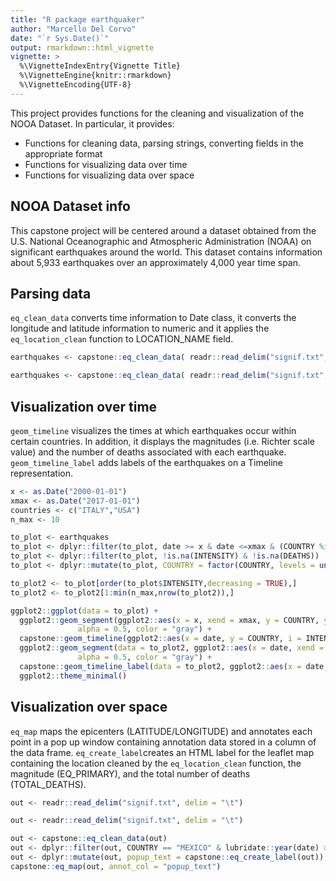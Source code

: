 ```yaml
---
title: "R package earthquaker"
author: "Marcello Del Corvo"
date: "`r Sys.Date()`"
output: rmarkdown::html_vignette
vignette: >
  %\VignetteIndexEntry{Vignette Title}
  %\VignetteEngine{knitr::rmarkdown}
  %\VignetteEncoding{UTF-8}
---
```


This project provides functions for the cleaning and visualization of the
NOOA Dataset. In particular, it provides:

- Functions for cleaning data, parsing strings, converting fields in the appropriate format
- Functions for visualizing data over time
- Functions for visualizing data over space

## NOOA Dataset info

This capstone project will be centered around a dataset obtained from the U.S. National Oceanographic and Atmospheric Administration (NOAA) on significant earthquakes around the world. This dataset contains information about 5,933 earthquakes over an approximately 4,000 year time span.

## Parsing data

`eq_clean_data` converts time information to Date class,
it converts the longitude and latitude information to numeric
and it applies the `eq_location_clean` function to LOCATION_NAME field.

```r
earthquakes <- capstone::eq_clean_data( readr::read_delim("signif.txt",delim="\t") )
```

```r
earthquakes <- capstone::eq_clean_data( readr::read_delim("signif.txt",delim="\t") )
```

## Visualization over time

`geom_timeline` visualizes the times at which earthquakes occur within
certain countries. In addition, it displays the magnitudes (i.e. Richter
scale value) and the number of deaths associated with each earthquake.
`geom_timeline_label` adds labels of the earthquakes on a Timeline representation.

```r
x <- as.Date("2000-01-01")
xmax <- as.Date("2017-01-01")
countries <- c("ITALY","USA")
n_max <- 10

to_plot <- earthquakes
to_plot <- dplyr::filter(to_plot, date >= x & date <=xmax & (COUNTRY %in% countries))
to_plot <- dplyr::filter(to_plot, !is.na(INTENSITY) & !is.na(DEATHS))
to_plot <- dplyr::mutate(to_plot, COUNTRY = factor(COUNTRY, levels = unique(COUNTRY)))

to_plot2 <- to_plot[order(to_plot$INTENSITY,decreasing = TRUE),]
to_plot2 <- to_plot2[1:min(n_max,nrow(to_plot2)),]

ggplot2::ggplot(data = to_plot) +
  ggplot2::geom_segment(ggplot2::aes(x = x, xend = xmax, y = COUNTRY, yend = COUNTRY),
               alpha = 0.5, color = "gray") +
  capstone::geom_timeline(ggplot2::aes(x = date, y = COUNTRY, i = INTENSITY, d = DEATHS)) +
  ggplot2::geom_segment(data = to_plot2, ggplot2::aes(x = date, xend = date, y = COUNTRY, yend = as.numeric(COUNTRY) + 0.25),
               alpha = 0.5, color = "gray") +
  capstone::geom_timeline_label(data = to_plot2, ggplot2::aes(x = date, y = as.numeric(COUNTRY) + 0.4, label = LOCATION_NAME)) +
  ggplot2::theme_minimal()
```

## Visualization over space

`eq_map` maps the epicenters (LATITUDE/LONGITUDE) and annotates
each point in a pop up window containing annotation data stored in a
column of the data frame.
`eq_create_label`creates an HTML label for the leaflet map
containing the location cleaned by the `eq_location_clean` function,
the magnitude (EQ_PRIMARY), and the total number of deaths (TOTAL_DEATHS).

```r
out <- readr::read_delim("signif.txt", delim = "\t")
```

```r
out <- readr::read_delim("signif.txt", delim = "\t")
```

```r
out <- capstone::eq_clean_data(out)
out <- dplyr::filter(out, COUNTRY == "MEXICO" & lubridate::year(date) >= 2000)
out <- dplyr::mutate(out, popup_text = capstone::eq_create_label(out))
capstone::eq_map(out, annot_col = "popup_text")
```
